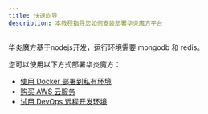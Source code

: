 ```yaml
---
title: 快速向导
description: 本教程指导您如何安装部署华炎魔方平台
---
```


华炎魔方基于nodejs开发，运行环境需要 mongodb 和 redis。

您可以使用以下方式部署华炎魔方：

- [使用 Docker 部署到私有环境](./deploy-docker)
- [购买 AWS 云服务](./deploy-cloud)
- [试用 DevOps 远程开发环境](./devops)